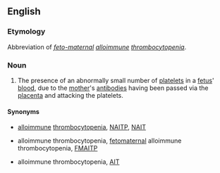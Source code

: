 ==English==
{{wikipedia|feto-maternal alloimmune thrombocytopenia}}

===Etymology===
Abbreviation of ''[[feto-maternal]] [[alloimmune]] [[thrombocytopenia]]''.

===Noun===
{{en-noun|-}}

# {{lb|en|pathology}} The presence of an abnormally small number of [[platelet]]s in a [[fetus]]' [[blood]], due to the [[mother]]'s [[antibody|antibodies]] having been passed via the [[placenta]] and attacking the platelets.

====Synonyms====
* {{l|en|neonatal}} [[alloimmune]] [[thrombocytopenia]], [[NAITP]], [[NAIT]]
* {{l|en|feto-maternal}} alloimmune thrombocytopenia, [[fetomaternal]] alloimmune thrombocytopenia, [[FMAITP]]
* alloimmune thrombocytopenia, [[AIT]]